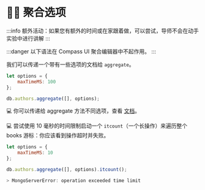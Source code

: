 # 🦸‍♂️ 聚合选项

:::info
额外活动：如果您有额外的时间或在家跟着做，可以尝试，导师不会在动手实验中进行讲解
:::

:::danger
以下语法在 Compass UI 聚合编辑器中不起作用。
:::

我们可以传递一个带有一些选项的文档给 `aggregate`。

```js
let options = {
    maxTimeMS: 100
};

db.authors.aggregate([], options);
```

💻 你可以传递给 aggregate 方法不同选项，查看 [文档](https://www.mongodb.com/docs/manual/reference/method/db.collection.aggregate/#mongodb-method-db.collection.aggregate)。

💻 尝试使用 10 毫秒的时间限制启动一个 `itcount`（一个长操作）来遍历整个 books 游标：你应该看到操作超时并失败。

```js
let options = {
    maxTimeMS: 10
};

db.authors.aggregate([], options).itcount();

> MongoServerError: operation exceeded time limit
```